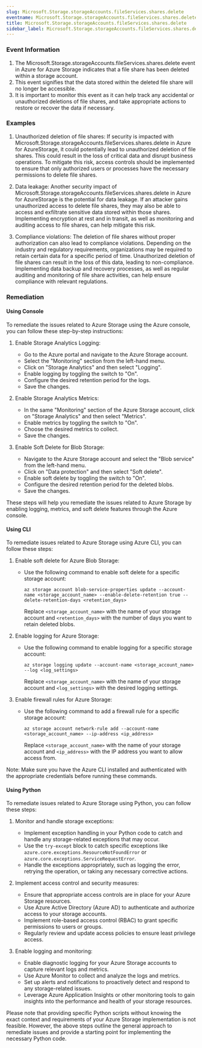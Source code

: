 ```yaml
--- 
slug: Microsoft.Storage.storageAccounts.fileServices.shares.delete
eventname: Microsoft.Storage.storageAccounts.fileServices.shares.delete
title: Microsoft.Storage.storageAccounts.fileServices.shares.delete
sidebar_label: Microsoft.Storage.storageAccounts.fileServices.shares.delete
---
```

                       
### Event Information

1. The Microsoft.Storage.storageAccounts.fileServices.shares.delete event in Azure for Azure Storage indicates that a file share has been deleted within a storage account.
2. This event signifies that the data stored within the deleted file share will no longer be accessible.
3. It is important to monitor this event as it can help track any accidental or unauthorized deletions of file shares, and take appropriate actions to restore or recover the data if necessary.


### Examples

1. Unauthorized deletion of file shares: If security is impacted with Microsoft.Storage.storageAccounts.fileServices.shares.delete in Azure for AzureStorage, it could potentially lead to unauthorized deletion of file shares. This could result in the loss of critical data and disrupt business operations. To mitigate this risk, access controls should be implemented to ensure that only authorized users or processes have the necessary permissions to delete file shares.

2. Data leakage: Another security impact of Microsoft.Storage.storageAccounts.fileServices.shares.delete in Azure for AzureStorage is the potential for data leakage. If an attacker gains unauthorized access to delete file shares, they may also be able to access and exfiltrate sensitive data stored within those shares. Implementing encryption at rest and in transit, as well as monitoring and auditing access to file shares, can help mitigate this risk.

3. Compliance violations: The deletion of file shares without proper authorization can also lead to compliance violations. Depending on the industry and regulatory requirements, organizations may be required to retain certain data for a specific period of time. Unauthorized deletion of file shares can result in the loss of this data, leading to non-compliance. Implementing data backup and recovery processes, as well as regular auditing and monitoring of file share activities, can help ensure compliance with relevant regulations.

### Remediation

#### Using Console

To remediate the issues related to Azure Storage using the Azure console, you can follow these step-by-step instructions:

1. Enable Storage Analytics Logging:
   - Go to the Azure portal and navigate to the Azure Storage account.
   - Select the "Monitoring" section from the left-hand menu.
   - Click on "Storage Analytics" and then select "Logging".
   - Enable logging by toggling the switch to "On".
   - Configure the desired retention period for the logs.
   - Save the changes.

2. Enable Storage Analytics Metrics:
   - In the same "Monitoring" section of the Azure Storage account, click on "Storage Analytics" and then select "Metrics".
   - Enable metrics by toggling the switch to "On".
   - Choose the desired metrics to collect.
   - Save the changes.

3. Enable Soft Delete for Blob Storage:
   - Navigate to the Azure Storage account and select the "Blob service" from the left-hand menu.
   - Click on "Data protection" and then select "Soft delete".
   - Enable soft delete by toggling the switch to "On".
   - Configure the desired retention period for the deleted blobs.
   - Save the changes.

These steps will help you remediate the issues related to Azure Storage by enabling logging, metrics, and soft delete features through the Azure console.

#### Using CLI

To remediate issues related to Azure Storage using Azure CLI, you can follow these steps:

1. Enable soft delete for Azure Blob Storage:
   - Use the following command to enable soft delete for a specific storage account:
     ```
     az storage account blob-service-properties update --account-name <storage_account_name> --enable-delete-retention true --delete-retention-days <retention_days>
     ```
     Replace `<storage_account_name>` with the name of your storage account and `<retention_days>` with the number of days you want to retain deleted blobs.

2. Enable logging for Azure Storage:
   - Use the following command to enable logging for a specific storage account:
     ```
     az storage logging update --account-name <storage_account_name> --log <log_settings>
     ```
     Replace `<storage_account_name>` with the name of your storage account and `<log_settings>` with the desired logging settings.

3. Enable firewall rules for Azure Storage:
   - Use the following command to add a firewall rule for a specific storage account:
     ```
     az storage account network-rule add --account-name <storage_account_name> --ip-address <ip_address>
     ```
     Replace `<storage_account_name>` with the name of your storage account and `<ip_address>` with the IP address you want to allow access from.

Note: Make sure you have the Azure CLI installed and authenticated with the appropriate credentials before running these commands.

#### Using Python

To remediate issues related to Azure Storage using Python, you can follow these steps:

1. Monitor and handle storage exceptions:
   - Implement exception handling in your Python code to catch and handle any storage-related exceptions that may occur.
   - Use the `try-except` block to catch specific exceptions like `azure.core.exceptions.ResourceNotFoundError` or `azure.core.exceptions.ServiceRequestError`.
   - Handle the exceptions appropriately, such as logging the error, retrying the operation, or taking any necessary corrective actions.

2. Implement access control and security measures:
   - Ensure that appropriate access controls are in place for your Azure Storage resources.
   - Use Azure Active Directory (Azure AD) to authenticate and authorize access to your storage accounts.
   - Implement role-based access control (RBAC) to grant specific permissions to users or groups.
   - Regularly review and update access policies to ensure least privilege access.

3. Enable logging and monitoring:
   - Enable diagnostic logging for your Azure Storage accounts to capture relevant logs and metrics.
   - Use Azure Monitor to collect and analyze the logs and metrics.
   - Set up alerts and notifications to proactively detect and respond to any storage-related issues.
   - Leverage Azure Application Insights or other monitoring tools to gain insights into the performance and health of your storage resources.

Please note that providing specific Python scripts without knowing the exact context and requirements of your Azure Storage implementation is not feasible. However, the above steps outline the general approach to remediate issues and provide a starting point for implementing the necessary Python code.


 